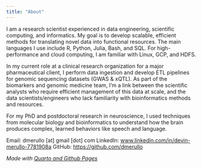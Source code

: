 ```yaml
---
title: "About"
---
```


I am a research scientist experienced in data engineering, scientific computing, and informatics. My goal is to develop scalable, efficient methods for translating novel data into functional resources. The main languages I use include R, Python, Julia, Bash, and SQL. For high-performance and cloud computing, I am familiar with Linux, GCP, and HDFS.

In my current role at a clinical research organization for a major pharmaceutical client, I perform data ingestion and develop ETL pipelines for genomic sequencing datasets (GWAS & xQTL). As part of the biomarkers and genomic medicine team, I'm a link between the scientific analysts who require efficient management of this data at scale, and the data scientists/engineers who lack familiarity with bioinformatics methods and resources.

For my PhD and postdoctoral research in neuroscience, I used techniques from molecular biology and bioinformatics to understand how the brain produces complex, learned behaviors like speech and language.

Email: dmerullo [at] gmail [dot] com
LinkedIn: [www.linkedin.com/in/devin-merullo-7781908a](www.linkedin.com/in/devin-merullo-7781908a){target="_blank"}
GitHub: [https://github.com/dmerullo](https://github.com/dmerullo){target="_blank"}

*Made with [Quarto and Github Pages](https://quarto.org/docs/publishing/github-pages.html){target="_blank"}*
